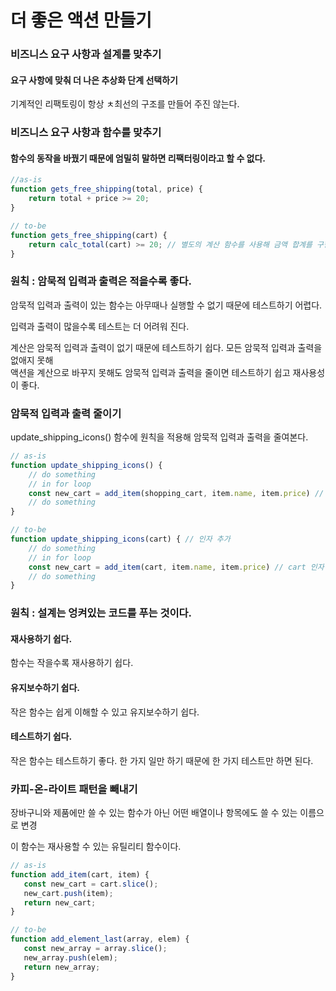 # 더 좋은 액션 만들기

### 비즈니스 요구 사항과 설계를 맞추기

#### 요구 사항에 맞춰 더 나은 추상화 단계 선택하기  

기계적인 리팩토링이 항상 ㅊ최선의 구조를 만들어 주진 않는다.

### 비즈니스 요구 사항과 함수를 맞추기

#### 함수의 동작을 바꿨기 때문에 엄밀히 말하면 리팩터링이라고 할 수 없다.

```js
//as-is
function gets_free_shipping(total, price) {
    return total + price >= 20;
}

// to-be
function gets_free_shipping(cart) {
    return calc_total(cart) >= 20; // 별도의 계산 함수를 사용해 금액 합계를 구한다
}
```


### 원칙 : 암묵적 입력과 출력은 적을수록 좋다.

암묵적 입력과 출력이 있는 함수는 아무때나 실행할 수 없기 때문에 테스트하기 어렵다.  

입력과 출력이 많을수록 테스트는 더 어려워 진다.  


계산은 암묵적 입력과 출력이 없기 때문에 테스트하기 쉽다.  모든 암묵적 입력과 출력을 없애지 못해  
액션을 계산으로 바꾸지 못해도 암묵적 입력과 출력을 줄이면 테스트하기 쉽고 재사용성이 좋다.  


### 암묵적 입력과 출력 줄이기

update_shipping_icons() 함수에 원칙을 적용해 암묵적 입력과 출력을 줄여본다.


```js
// as-is
function update_shipping_icons() {
    // do something
    // in for loop
    const new_cart = add_item(shopping_cart, item.name, item.price) // shopping_cart 는 전역변수
    // do something
}

// to-be
function update_shipping_icons(cart) { // 인자 추가
    // do something
    // in for loop
    const new_cart = add_item(cart, item.name, item.price) // cart 인자 추가
    // do something
}

```


### 원칙 : 설계는 엉켜있는 코드를 푸는 것이다.

#### 재사용하기 쉽다.
함수는 작을수록 재사용하기 쉽다.

#### 유지보수하기 쉽다.
작은 함수는 쉽게 이해할 수 있고 유지보수하기 쉽다.

#### 테스트하기 쉽다.
작은 함수는 테스트하기 좋다. 한 가지 일만 하기 때문에 한 가지 테스트만 하면 된다.


### 카피-온-라이트 패턴을 빼내기
장바구니와 제품에만 쓸 수 있는 함수가 아닌 어떤 배열이나 항목에도 쓸 수 있는 이름으로 변경  

이 함수는 재사용할 수 있는 유틸리티 함수이다.



 ```js
 // as-is
 function add_item(cart, item) {
    const new_cart = cart.slice();
    new_cart.push(item);
    return new_cart;
 }

 // to-be
 function add_element_last(array, elem) {
    const new_array = array.slice();
    new_array.push(elem);
    return new_array;
 }
 ```